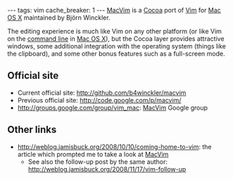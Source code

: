 ---
tags: vim
cache_breaker: 1
---
[[MacVim]] is a [[Cocoa]] port of [[Vim]] for [[Mac OS X]] maintained by Björn Winckler.

The editing experience is much like Vim on any other platform (or like Vim on the [[command line]] in [[Mac OS X]]), but the Cocoa layer provides attractive windows, some additional integration with the operating system (things like the clipboard), and some other bonus features such as a full-screen mode.

== Official site ==

* Current official site: http://github.com/b4winckler/macvim
* Previous official site: http://code.google.com/p/macvim/
* http://groups.google.com/group/vim_mac: [[MacVim]] Google group

== Other links ==

* http://weblog.jamisbuck.org/2008/10/10/coming-home-to-vim: the article which prompted me to take a look at [[MacVim]]
** See also the follow-up post by the same author: http://weblog.jamisbuck.org/2008/11/17/vim-follow-up
